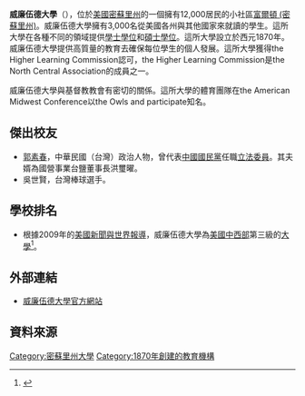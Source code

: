 {{Infobox University
| Name =威廉伍德大學
| EnglishName =William Woods University
| SealImage =
| SealInfo =
| Motto =
| Established =1870年
| Type =
| President =
| Chancellor =
| Location =[[美國|美國]][[富爾頓_(密蘇里州)|富爾頓 (密蘇里州)]]
| Campus =
| AreaTotal =
| Department =
| Staff = 
| Faculty =
| Professor =
| Associate Professor =
| Assistant Professor =
| Lecturer =
| Student =
| Undergraduate =
| Postgraduate =
| Adult education =
| Distance education =
| 4-year technological program =
| 2-year technological program =
| Affiliations =
| Colors = 
| Website =http://www.williamwoods.edu 
}}

'''威廉伍德大學'''（{{lang-en|William Woods University}}），位於[[美國|美國]][[密蘇里州|密蘇里州]]的一個擁有12,000居民的小社區[[富爾頓_(密蘇里州)|富爾頓 (密蘇里州)]]。威廉伍德大學擁有3,000名從美國各州與其他國家來就讀的學生。這所大學在各種不同的領域提供[[學士學位|學士學位]]和[[碩士學位|碩士學位]]。這所大學設立於西元1870年。威廉伍德大學提供高質量的教育去確保每位學生的個人發展。這所大學獲得the Higher Learning Commission認可，the Higher Learning Commission是the North Central Association的成員之一。

威廉伍德大學與基督教教會有密切的關係。這所大學的體育團隊在the American Midwest Conference以the Owls and participate知名。 

== 傑出校友 ==
*[[郭素春|郭素春]]，中華民國（台灣）政治人物，曾代表[[中國國民黨|中國國民黨]]任職[[立法委員|立法委員]]。其夫婿為國營事業台鹽董事長洪璽曜。
*吳世賢，台灣棒球選手。

== 學校排名 ==
*根據2009年的[[美國新聞與世界報導|美國新聞與世界報導]]，威廉伍德大學為[[美國中西部|美國中西部]]第三級的[[大學|大學]]<ref>{{Cite web |url=http://colleges.usnews.rankingsandreviews.com/best-colleges/fulton-mo/william-woods-2525 |title=存档副本 |access-date=2009-09-12 |archive-date=2011-01-06 |archive-url=https://web.archive.org/web/20110106025135/http://colleges.usnews.rankingsandreviews.com/best-colleges/fulton-mo/william-woods-2525 |dead-url=no }}</ref>。

== 外部連結 ==
*[http://www.williamwoods.edu 威廉伍德大學官方網站] {{Wayback|url=http://www.williamwoods.edu/ |date=20210129155242 }}

== 資料來源 ==
<references/>

{{美国教育小作品}}
{{University-stub}}
{{DEFAULTSORT:William Woods University}}
[[Category:密蘇里州大學|Category:密蘇里州大學]]
[[Category:1870年創建的教育機構|Category:1870年創建的教育機構]]